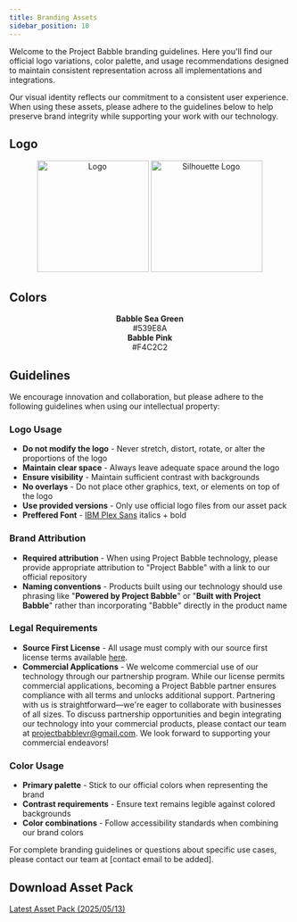 ---
title: Branding Assets
sidebar_position: 10
---

Welcome to the Project Babble branding guidelines. Here you'll find our official logo variations, color palette, and usage recommendations designed to maintain consistent representation across all implementations and integrations.

Our visual identity reflects our commitment to a consistent user experience. When using these assets, please adhere to the guidelines below to help preserve brand integrity while supporting your work with our technology.

## Logo 
<center>
<img src="/img/logo.svg" width="200" height="200" alt="Logo" style={{marginRight: '40px'}}/>
<img src="/img/logo_silhouette.svg" width="200" height="200" alt="Silhouette Logo" />
</center>

## Colors
<div style={{
  display: 'flex',
  flexDirection: 'row',
  gap: '40px',
  justifyContent: 'center'  
}}>
  <div style={{
    background: '#539E8A', 
    color: 'white', 
    width: 200, 
    height: 200, 
    display: 'flex', 
    justifyContent: 'center', 
    alignItems: 'center',
    borderRadius: 20,
    fontSize: 20
  }}>
  <center>
  <b>Babble Sea Green</b><br />#539E8A
  </center>
  </div>
  <div style={{
    background: '#F4C2C2', 
    color: 'black', 
    width: 200, 
    height: 200, 
    display: 'flex', 
    justifyContent: 'center', 
    alignItems: 'center',
    borderRadius: 20,
    fontSize: 20
  }}>
  <center>
  <b>Babble Pink</b><br />#F4C2C2
  </center>
  </div>
</div>

## Guidelines

We encourage innovation and collaboration, but please adhere to the following guidelines when using our intellectual property:

### **Logo Usage**
- **Do not modify the logo** - Never stretch, distort, rotate, or alter the proportions of the logo
- **Maintain clear space** - Always leave adequate space around the logo
- **Ensure visibility** - Maintain sufficient contrast with backgrounds
- **No overlays** - Do not place other graphics, text, or elements on top of the logo
- **Use provided versions** - Only use official logo files from our asset pack
- **Preffered Font** - [IBM Plex Sans](https://fonts.google.com/specimen/IBM+Plex+Sans) italics + bold

### **Brand Attribution**
- **Required attribution** - When using Project Babble technology, please provide appropriate attribution to "Project Babble" with a link to our official repository
- **Naming conventions** - Products built using our technology should use phrasing like "**Powered by Project Babble**" or "**Built with Project Babble**" rather than incorporating "Babble" directly in the product name

### **Legal Requirements**
- **Source First License** - All usage must comply with our source first license terms available [here](https://raw.githubusercontent.com/Project-Babble/ProjectBabble/refs/heads/main/LICENSE.md).
- **Commercial Applications** - We welcome commercial use of our technology through our partnership program. While our license permits commercial applications, becoming a Project Babble partner ensures compliance with all terms and unlocks additional support. Partnering with us is straightforward—we're eager to collaborate with businesses of all sizes. To discuss partnership opportunities and begin integrating our technology into your commercial products, please contact our team at projectbabblevr@gmail.com. We look forward to supporting your commercial endeavors!

### **Color Usage**
- **Primary palette** - Stick to our official colors when representing the brand
- **Contrast requirements** - Ensure text remains legible against colored backgrounds
- **Color combinations** - Follow accessibility standards when combining our brand colors

For complete branding guidelines or questions about specific use cases, please contact our team at [contact email to be added].

## Download Asset Pack

[Latest Asset Pack (2025/05/13)](/brandingpack.zip)

